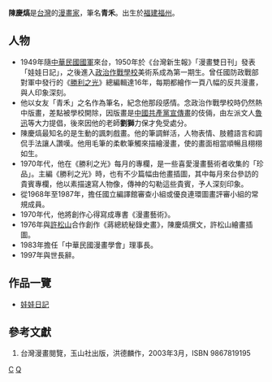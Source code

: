 {{漫畫}}
'''陳慶熇'''{{BD|1923年||1997年||catIdx=C}}是[[台灣|台灣]]的[[漫畫家|漫畫家]]，筆名'''青禾'''。出生於[[福建|福建]][[福州|福州]]。

== 人物 ==
*1949年隨[[中華民國國軍|中華民國國軍]]來台，1950年於《台灣新生報》「漫畫雙日刊」發表「娃娃日記」，之後進入[[政治作戰學校|政治作戰學校]]美術系成為第一期生。曾任國防政戰部對軍中發行的《[[勝利之光|勝利之光]]》總編輯達16年，每期都繪作一頁八幅的反共漫畫，與人印象深刻。
*他以女友「青禾」之名作為筆名，紀念他那段感情。念政治作戰學校時仍然熱中版畫，差點被學校開除，因版畫是[[中國共產黨|中國共產黨]][[宣傳畫|宣傳畫]]的伎倆，由左派文人[[魯迅|魯迅]]等大力提倡，後來因他的老師'''劉獅'''力保才免受處分。
*陳慶熇最知名的是生動的諷刺戲畫。他的筆調鮮活，人物表情、肢體語言和調侃手法讓人讚嘆。他用毛筆的柔軟筆觸來描繪漫畫，使的畫面相當順暢且栩栩如生。
*1970年代，他在《勝利之光》每月的專欄，是一些喜愛漫畫藝術者收集的「珍品」。主編《勝利之光》時，也有不少篇幅由他畫插圖，其中每月來台參訪的貴賓專欄，他以素描速寫人物像，傳神的勾勒這些貴賓，予人深刻印象。
*從1968年至1987年，擔任國立編譯館審查小組或優良連環圖畫評審小組的常規成員。
*1970年代，他將創作心得寫成專書《漫畫藝術》。
*1976年與[[許松山|許松山]]合作創作《蔣總統秘錄史畫》，陳慶熇撰文，許松山繪畫插圖。
*1983年擔任「中華民國漫畫學會」理事長。
*1997年與世長辭。

== 作品一覽 ==
*[[娃娃日記|娃娃日記]]

== 參考文獻 ==
<div class="references-small">
#台灣漫畫閱覽，玉山社出版，洪德麟作，2003年3月，ISBN 9867819195
<references />
</div>

[[Category:臺灣漫畫家|C]]
[[Category:陳姓|Q]]